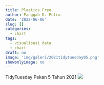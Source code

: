 ```yaml
---
title: Plastics Free
author: Panggah D. Putra
date: '2022-06-06'
slug: []
categories:
  - chart
tags:
  - visualisasi data
  - chart
draft: no
image: 'img/galeri/2021tidytuesday05.png'
showonlyimage: no
---
```

TidyTuesday Pekan 5 Tahun 2021
<!--more-->
![](images/2021tidytuesday05.png)